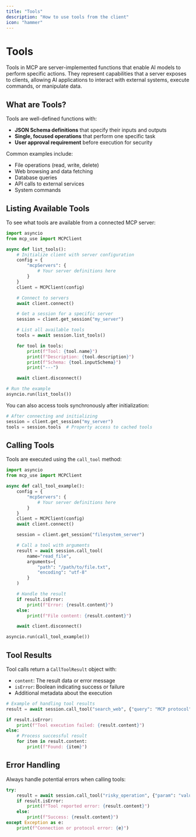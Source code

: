 ```yaml
---
title: "Tools"
description: "How to use tools from the client"
icon: "hammer"
---
```


# Tools

Tools in MCP are server-implemented functions that enable AI models to perform specific actions. They represent capabilities that a server exposes to clients, allowing AI applications to interact with external systems, execute commands, or manipulate data.

## What are Tools?

Tools are well-defined functions with:
- **JSON Schema definitions** that specify their inputs and outputs
- **Single, focused operations** that perform one specific task
- **User approval requirement** before execution for security

Common examples include:
- File operations (read, write, delete)
- Web browsing and data fetching
- Database queries
- API calls to external services
- System commands

## Listing Available Tools

To see what tools are available from a connected MCP server:

```python
import asyncio
from mcp_use import MCPClient

async def list_tools():
    # Initialize client with server configuration
    config = {
        "mcpServers": {
            # Your server definitions here
        }
    }
    client = MCPClient(config)

    # Connect to servers
    await client.connect()

    # Get a session for a specific server
    session = client.get_session("my_server")

    # List all available tools
    tools = await session.list_tools()

    for tool in tools:
        print(f"Tool: {tool.name}")
        print(f"Description: {tool.description}")
        print(f"Schema: {tool.inputSchema}")
        print("---")

    await client.disconnect()

# Run the example
asyncio.run(list_tools())
```

You can also access tools synchronously after initialization:

```python
# After connecting and initializing
session = client.get_session("my_server")
tools = session.tools  # Property access to cached tools
```

## Calling Tools

Tools are executed using the `call_tool` method:

```python
import asyncio
from mcp_use import MCPClient

async def call_tool_example():
    config = {
        "mcpServers": {
            # Your server definitions here
        }
    }
    client = MCPClient(config)
    await client.connect()

    session = client.get_session("filesystem_server")

    # Call a tool with arguments
    result = await session.call_tool(
        name="read_file",
        arguments={
            "path": "/path/to/file.txt",
            "encoding": "utf-8"
        }
    )

    # Handle the result
    if result.isError:
        print(f"Error: {result.content}")
    else:
        print(f"File content: {result.content}")

    await client.disconnect()

asyncio.run(call_tool_example())
```

## Tool Results

Tool calls return a `CallToolResult` object with:
- `content`: The result data or error message
- `isError`: Boolean indicating success or failure
- Additional metadata about the execution

```python
# Example of handling tool results
result = await session.call_tool("search_web", {"query": "MCP protocol"})

if result.isError:
    print(f"Tool execution failed: {result.content}")
else:
    # Process successful result
    for item in result.content:
        print(f"Found: {item}")
```

## Error Handling

Always handle potential errors when calling tools:

```python
try:
    result = await session.call_tool("risky_operation", {"param": "value"})
    if result.isError:
        print(f"Tool reported error: {result.content}")
    else:
        print(f"Success: {result.content}")
except Exception as e:
    print(f"Connection or protocol error: {e}")
```
